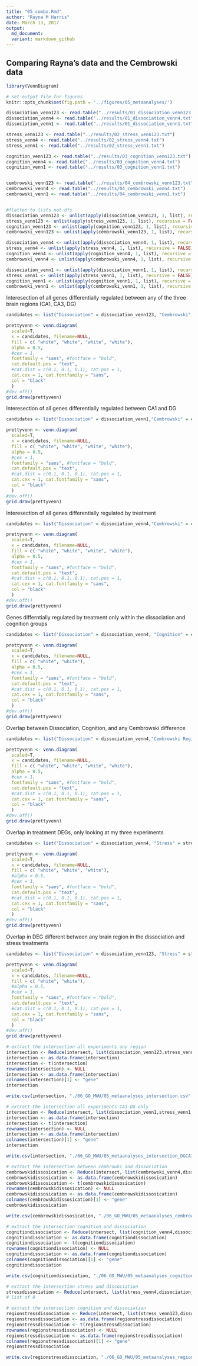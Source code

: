 ```yaml
---
title: "05_combo.Rmd"
author: "Rayna M Harris"
date: March 13, 2017
output:
  md_document:
  variant: markdown_github
---
```

## Comparing Rayna's data and the Cembrowski data
  
```r
library(VennDiagram)

# set output file for figures 
knitr::opts_chunk$set(fig.path = '../figures/05_metaanalyses/')
```


```r
dissociation_venn123 <- read.table("../results/01_dissociation_venn123.txt")
dissociation_venn4 <- read.table("../results/01_dissociation_venn4.txt")
dissociation_venn1 <- read.table("../results/01_dissociation_venn1.txt")

stress_venn123 <- read.table("../results/02_stress_venn123.txt")
stress_venn4 <- read.table("../results/02_stress_venn4.txt")
stress_venn1 <- read.table("../results/02_stress_venn1.txt")

cognition_venn123 <- read.table("../results/03_cognition_venn123.txt")
cognition_venn4 <- read.table("../results/03_cognition_venn4.txt")
cognition_venn1 <- read.table("../results/03_cognition_venn1.txt")


cembrowski_venn123 <- read.table("../results/04_cembrowski_venn123.txt")
cembrowski_venn4 <- read.table("../results/04_cembrowski_venn4.txt")
cembrowski_venn1 <- read.table("../results/04_cembrowski_venn1.txt")


#flatten to lists not dfs
dissociation_venn123 <- unlist(apply(dissociation_venn123, 1, list), recursive = FALSE)
stress_venn123 <- unlist(apply(stress_venn123, 1, list), recursive = FALSE)
cognition_venn123 <- unlist(apply(cognition_venn123, 1, list), recursive = FALSE)
cembrowski_venn123 <- unlist(apply(cembrowski_venn123, 1, list), recursive = FALSE)

dissociation_venn4 <- unlist(apply(dissociation_venn4, 1, list), recursive = FALSE)
stress_venn4 <- unlist(apply(stress_venn4, 1, list), recursive = FALSE)
cognition_venn4 <- unlist(apply(cognition_venn4, 1, list), recursive = FALSE)
cembrowski_venn4 <- unlist(apply(cembrowski_venn4, 1, list), recursive = FALSE)

dissociation_venn1 <- unlist(apply(dissociation_venn1, 1, list), recursive = FALSE)
stress_venn1 <- unlist(apply(stress_venn1, 1, list), recursive = FALSE)
cognition_venn1 <- unlist(apply(cognition_venn1, 1, list), recursive = FALSE)
cembrowski_venn1 <- unlist(apply(cembrowski_venn1, 1, list), recursive = FALSE)
```


Interesection of all genes differentially regulated between any of the three brain regions (CA1, CA3, DG)

```r
candidates <- list("Dissociation" = dissociation_venn123, "Cembrowski" = cembrowski_venn123, "Stress" = stress_venn123, "Cognition" = cognition_venn123)

prettyvenn <- venn.diagram(
  scaled=T,
  x = candidates, filename=NULL, 
  fill = c( "white", "white", "white", "white"),
  alpha = 0.5,
  #cex = 1, 
  fontfamily = "sans", #fontface = "bold",
  cat.default.pos = "text",
  #cat.dist = c(0.1, 0.1, 0.1), cat.pos = 1,
  cat.cex = 1, cat.fontfamily = "sans",
  col = "black"
  )
#dev.off()
grid.draw(prettyvenn)
```


Interesection of all genes differentially regulated between CA1 and DG

```r
candidates <- list("Dissociation" = dissociation_venn1,"Cembrowski" = cembrowski_venn1, "Stress" = stress_venn1, "Cognition" = cognition_venn1)

prettyvenn <- venn.diagram(
  scaled=T,
  x = candidates, filename=NULL, 
  fill = c( "white", "white", "white", "white"),
  alpha = 0.5,
  #cex = 1, 
  fontfamily = "sans", #fontface = "bold",
  cat.default.pos = "text",
  #cat.dist = c(0.1, 0.1, 0.1), cat.pos = 1,
  cat.cex = 1, cat.fontfamily = "sans",
  col = "black"
  )
#dev.off()
grid.draw(prettyvenn)
```

Interesection of all genes differentially regulated by treatment

```r
candidates <- list("Dissociation" = dissociation_venn4,"Cembrowski" = cembrowski_venn4, "Stress" = stress_venn4, "Cognition" = cognition_venn4)

prettyvenn <- venn.diagram(
  scaled=T,
  x = candidates, filename=NULL, 
  fill = c( "white", "white", "white", "white"),
  alpha = 0.5,
  #cex = 1, 
  fontfamily = "sans", #fontface = "bold",
  cat.default.pos = "text",
  #cat.dist = c(0.1, 0.1, 0.1), cat.pos = 1,
  cat.cex = 1, cat.fontfamily = "sans",
  col = "black"
  )
#dev.off()
grid.draw(prettyvenn)
```


Genes differntially regulated by treatment only within the dissociation and cognition groups

```r
candidates <- list("Dissociation" = dissociation_venn4, "Cognition" = cognition_venn4)

prettyvenn <- venn.diagram(
  scaled=T,
  x = candidates, filename=NULL, 
  fill = c( "white", "white"),
  alpha = 0.5,
  #cex = 1, 
  fontfamily = "sans", #fontface = "bold",
  cat.default.pos = "text",
  #cat.dist = c(0.1, 0.1, 0.1), cat.pos = 1,
  cat.cex = 1, cat.fontfamily = "sans",
  col = "black"
  )
#dev.off()
grid.draw(prettyvenn)
```

Overlap between Dissociation, Cognition, and any Cembrowski difference

```r
candidates <- list("Dissociation" = dissociation_venn4,"Cembrowski Region" = cembrowski_venn123, "Cognition" = cognition_venn4, "Dorsal vs venral" = cembrowski_venn4)

prettyvenn <- venn.diagram(
  scaled=T,
  x = candidates, filename=NULL, 
  fill = c( "white", "white", "white", "white"),
  alpha = 0.5,
  #cex = 1, 
  fontfamily = "sans", #fontface = "bold",
  cat.default.pos = "text",
  #cat.dist = c(0.1, 0.1, 0.1), cat.pos = 1,
  cat.cex = 1, cat.fontfamily = "sans",
  col = "black"
  )
#dev.off()
grid.draw(prettyvenn)
```

Overlap in treatment DEGs, only looking at my three experiments

```r
candidates <- list("Dissociation" = dissociation_venn4, "Stress" = stress_venn4, "Cognition" = cognition_venn4)

prettyvenn <- venn.diagram(
  scaled=T,
  x = candidates, filename=NULL, 
  fill = c( "white", "white", "white"),
  #alpha = 0.5,
  #cex = 1, 
  fontfamily = "sans", #fontface = "bold",
  cat.default.pos = "text",
  #cat.dist = c(0.1, 0.1, 0.1), cat.pos = 1,
  cat.cex = 1, cat.fontfamily = "sans",
  col = "black"
  )
#dev.off()
grid.draw(prettyvenn)
```

Overlap in DEG different between any brain region in the dissociation and stress treatments

```r
candidates <- list("Dissociation" = dissociation_venn123, "Stress" = stress_venn123)

prettyvenn <- venn.diagram(
  scaled=T,
  x = candidates, filename=NULL, 
  fill = c( "white", "white"),
  #alpha = 0.5,
  #cex = 1, 
  fontfamily = "sans", #fontface = "bold",
  cat.default.pos = "text",
  #cat.dist = c(0.1, 0.1, 0.1), cat.pos = 1,
  cat.cex = 1, cat.fontfamily = "sans",
  col = "black"
  )
#dev.off()
grid.draw(prettyvenn)
```




```r
# extract the intersection all experiments any region
intersection <- Reduce(intersect, list(dissociation_venn123,stress_venn123,cognition_venn123, cembrowski_venn123))
intersection <- as.data.frame(intersection)
intersection <- t(intersection)
rownames(intersection) <- NULL
intersection <- as.data.frame(intersection)
colnames(intersection)[1] <- "gene"
intersection

write.csv(intersection, "./06_GO_MWU/05_metaanalyses_intersection.csv", row.names = F)

# extract the intersection all experiments CA1-DG only
intersection <- Reduce(intersect, list(dissociation_venn1,stress_venn1,cognition_venn1, cembrowski_venn1))
intersection <- as.data.frame(intersection)
intersection <- t(intersection)
rownames(intersection) <- NULL
intersection <- as.data.frame(intersection)
colnames(intersection)[1] <- "gene"
intersection

write.csv(intersection, "./06_GO_MWU/05_metaanalyses_intersection_DGCA1only.csv", row.names = F)

# extract the intersection between cembrowki and dissociation
cembrowskidissosication <- Reduce(intersect, list(cembrowski_venn4,dissociation_venn4))
cembrowskidissosication <- as.data.frame(cembrowskidissosication)
cembrowskidissosication <- t(cembrowskidissosication)
rownames(cembrowskidissosication) <- NULL
cembrowskidissosication <- as.data.frame(cembrowskidissosication)
colnames(cembrowskidissosication)[1] <- "gene"
cembrowskidissosication

write.csv(cembrowskidissosication, "./06_GO_MWU/05_metaanalyses_cembrowskidissosication.csv", row.names = F)

# extract the intersection cognition and dissociation
cognitiondissociation <- Reduce(intersect, list(cognition_venn4,dissociation_venn4))
cognitiondissociation <- as.data.frame(cognitiondissociation)
cognitiondissociation <- t(cognitiondissociation)
rownames(cognitiondissociation) <- NULL
cognitiondissociation <- as.data.frame(cognitiondissociation)
colnames(cognitiondissociation)[1] <- "gene"
cognitiondissociation

write.csv(cognitiondissociation, "./06_GO_MWU/05_metaanalyses_cognitiondissociation.csv", row.names = F)

# extract the intersection stress and dissociation
stressdissociation <- Reduce(intersect, list(stress_venn4,dissociation_venn4))
# list of 0

# extract the intersection cognition and dissociation
regionstressdissociation <- Reduce(intersect, list(stress_venn123,dissociation_venn123))
regionstressdissociation <- as.data.frame(regionstressdissociation)
regionstressdissociation <- t(regionstressdissociation)
rownames(regionstressdissociation) <- NULL
regionstressdissociation <- as.data.frame(regionstressdissociation)
colnames(regionstressdissociation)[1] <- "gene"
regionstressdissociation

write.csv(regionstressdissociation, "./06_GO_MWU/05_metaanalyses_regionstressdissociation.csv", row.names = F)

```

